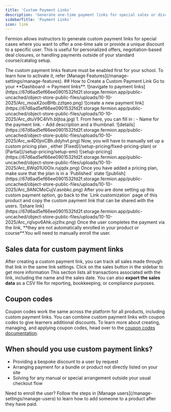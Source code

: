 ```yaml
---
title: 'Custom Payment Links'
description: 'Generate one-time payment links for special sales or discounts and manually enroll users after payment.'
sidebarTitle: 'Payment Links'
icon: link
---
```


Fermion allows instructors to generate custom payment links for special cases where you want to offer a one-time sale or provide a unique discount to a specific user. This is useful for personalized offers, negotiation-based deal closures, or handling payments outside of your standard course/catalog setup.

<Note>
The custom payment links feature must be enabled first for your school. To learn how to activate it, refer [Manage Features](/manage-settings/manage-features).
</Note>
## How to Create a Custom Payment Link

<Steps>
  <Step title="Go to the custom payment links page">
    Go to your **Dashboard -> Payment links**.
    ![navigate to payment links](https://67d6ad5ef66ee0901532fd2f.storage.fermion.app/public-uncached/object-store-public-files/uploads/10-10-2025/Arc_moaX2ooBHb.zztqeo.png)
  </Step>
  <Step title="Create a new payment link">
    ![create a new payment link](https://67d6ad5ef66ee0901532fd2f.storage.fermion.app/public-uncached/object-store-public-files/uploads/10-10-2025/Arc_dtuV9C4IVh.bljtoa.jpg)
  </Step>
  <Step title="Fill in the details">
  1. From here, you can fill in :
        - Name for the payment link.
        - Add description and a thumbnail.
    ![details](https://67d6ad5ef66ee0901532fd2f.storage.fermion.app/public-uncached/object-store-public-files/uploads/10-10-2025/Arc_w4D0jniCBh.ddyhvt.png)
  </Step>
  <Step title="Set up pricing">
    Now, you will have to manually set up a custom pricing plan , either [Fixed](/setup-pricing/fixed-pricing-plan) or [Partial](/setup-pricing/setup-emi)
    ![setup-pricing](https://67d6ad5ef66ee0901532fd2f.storage.fermion.app/public-uncached/object-store-public-files/uploads/10-10-2025/Arc_6Wq01U0Olx.rujqdx.png)
  </Step>
  <Step title="Publish plan">
    Once you have added a pricing plan, make sure that the plan is in a `Published` state
    ![publish](https://67d6ad5ef66ee0901532fd2f.storage.fermion.app/public-uncached/object-store-public-files/uploads/10-10-2025/Arc_9ANCMoCujV.asnbkc.png)
  </Step>
  <Step title="Share the payment link">
    After you are done setting up this custom payment option, go back to the `Link customization` page of this product and copy the custom payment link that can be shared with the users.
    ![share link](https://67d6ad5ef66ee0901532fd2f.storage.fermion.app/public-uncached/object-store-public-files/uploads/10-10-2025/Arc_rqIvpv6Ahk.ojzlhx.png)
  </Step>
</Steps>

<Warning>
Once the user completes the payment via the link, **they are not automatically enrolled in your product or course**.You will need to manually enroll the user.
</Warning>

## Sales data for custom payment links

After creating a custom payment link, you can track all sales made through that link in the same link settings. Click on the sales button in the sidebar to get more information 
This section lists all transactions associated with the link, including the name and the sales date. You can also **export the sales data** as a CSV file for reporting, bookkeeping, or compliance purposes.  

## Coupon codes

Coupon codes work the same across the platform for all products, including custom payment links. You can combine custom payment links with coupon codes to give learners additional discounts.  To learn more about creating, managing, and applying coupon codes, head over to the [coupon codes documentation](/setup-pricing/add-coupon-codes).

## When should you use custom payment links?

- Providing a bespoke discount to a user by request
- Arranging payment for a bundle or product not directly listed on your site
- Solving for any manual or special arrangement outside your usual checkout flow

 <Tip>
 Need to enroll the user? Follow the steps in [Manage users](/manage-settings/manage-users) to learn how to add someone to a product after they have paid.
 </Tip>